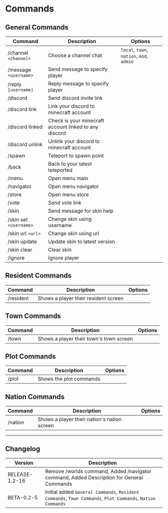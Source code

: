 # Commands

## General Commands

| Command                | Description                                           | Options                                   |
| ---------------------- | ----------------------------------------------------- | ----------------------------------------- |
| /channel `<channel>`   | Choose a channel chat                                 | `local`, `town`, `nation`, `mod`, `admin` |
| /message `<username>`  | Send message to specify player                        |                                           |
| /reply `[username]`    | Reply message to specify player                       |                                           |
| /discord               | Send discord invite link                              |                                           |
| /discord link          | Link your discord to minecraft account                |                                           |
| /discord linked        | Check is your minecraft account linked to any discord |                                           |
| /discord unlink        | Unlink your discord to minecraft account              |                                           |
| /spawn                 | Teleport to spawn point                               |                                           |
| /back                  | Back to your latest teleported                        |                                           |
| /menu                  | Open menu main                                        |                                           |
| /navigator             | Open menu navigator                                   |                                           |
| /store                 | Open menu store                                       |                                           |
| /vote                  | Send vote link                                        |                                           |
| /skin                  | Send message for skin help                            |                                           |
| /skin set `<username>` | Change skin using username                            |                                           |
| /skin url `<url>`      | Change skin using url                                 |                                           |
| /skin update           | Update skin to latest version                         |                                           |
| /skin clear            | Clear skin                                            |                                           |
| /ignore                | Ignore player                                         |                                           |

## Resident Commands

| Command   | Description                          | Options |
| --------- | ------------------------------------ | ------- |
| /resident | Shows a player their resident screen |         |

## Town Commands

| Command | Description                             | Options |
| ------- | --------------------------------------- | ------- |
| /town   | Shows a player their town's town screen |         |

## Plot Commands

| Command | Description             | Options |
| ------- | ----------------------- | ------- |
| /plot   | Shows the plot commands |         |

## Nation Commands

| Command | Description                                 | Options |
| ------- | ------------------------------------------- | ------- |
| /nation | Shows a player their nation's nation screen |         |

---

## Changelog

| Version        | Description                                                                                                |
| -------------- | ---------------------------------------------------------------------------------------------------------- |
| RELEASE-1.2-16 | Remove /worlds command, Added /navigator command, Added Description for General Commands                   |
| BETA-0.2-5     | Initial added `General Commands`, `Resident Commands`, `Town Commands`, `Plot Commands`, `Nation Commands` |
